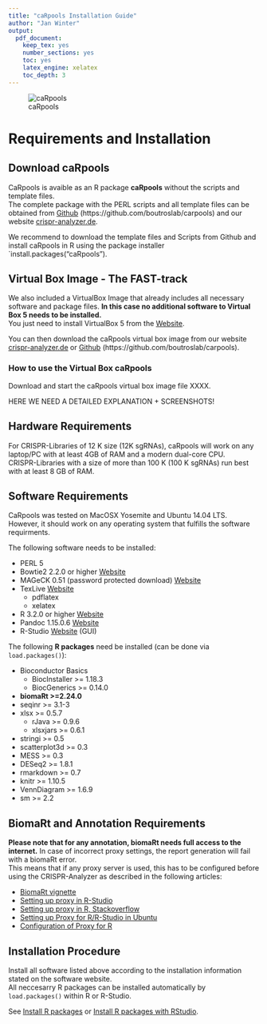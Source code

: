 ```yaml
---
title: "caRpools Installation Guide"
author: "Jan Winter"
output:
  pdf_document:
    keep_tex: yes
    number_sections: yes
    toc: yes
    latex_engine: xelatex
    toc_depth: 3
---
```


\newpage

![caRpools](./pictures/CaRpools.png)


\newpage


# Requirements and Installation

## Download caRpools

CaRpools is avaible as an R package **caRpools** without the scripts and template files.  
The complete package with the PERL scripts and all template files can be obtained from [Github](https://github.com/boutroslab/carpools) (https://github.com/boutroslab/carpools) and our website [crispr-analyzer.de](http://www.crispr-analyzer.org).  

We recommend to download the template files and Scripts from Github and install caRpools in R using the package installer `install.packages("caRpools").

## Virtual Box Image - The FAST-track

We also included a VirtualBox Image that already includes all necessary software and package files. 
**In this case no additional software to Virtual Box 5 needs to be installed.**  
You just need to install VirtualBox 5 from the [Website](https://www.virtualbox.org).  

You can then download the caRpools virtual box image from our website [crispr-analyzer.de](http://www.crispr-analyzer.de) or [Github](https://github.com/boutroslab/carpools) (https://github.com/boutroslab/carpools).  

### How to use the Virtual Box caRpools

Download and start the caRpools virtual box image file XXXX.

HERE WE NEED A DETAILED EXPLANATION + SCREENSHOTS!


## Hardware Requirements

For CRISPR-Libraries of 12 K size (12K sgRNAs), caRpools will work on any laptop/PC with at least 4GB of RAM and a modern dual-core CPU.  
CRISPR-Libraries with a size of more than 100 K (100 K sgRNAs) run best with at least 8 GB of RAM.

## Software Requirements

CaRpools was tested on MacOSX Yosemite and Ubuntu 14.04 LTS.  
However, it should work on any operating system that fulfills the software requirments.  

The following software needs to be installed:

* PERL 5
* Bowtie2 2.2.0 or higher [Website](http://bowtie-bio.sourceforge.net/bowtie2/index.shtml)
* MAGeCK 0.51 (password protected download) [Website](http://sourceforge.net/p/mageck/wiki/Home/)
* TexLive [Website](https://www.tug.org/texlive/)
  + pdflatex
  + xelatex
* R 3.2.0 or higher [Website](https://www.r-project.org/)
* Pandoc 1.15.0.6 [Website](http://www.http://pandoc.org/)
* R-Studio [Website](http://www.rstudio.com) (GUI)

The following **R packages** need be installed (can be done via `load.packages()`):

* Bioconductor Basics
    + BiocInstaller >= 1.18.3
    + BiocGenerics >= 0.14.0
* __biomaRt >=2.24.0__
* seqinr >= 3.1-3
* xlsx >= 0.5.7
  + rJava >= 0.9.6
  + xlsxjars >= 0.6.1
* stringi >= 0.5
* scatterplot3d  >= 0.3
* MESS >= 0.3
* DESeq2 >= 1.8.1
* rmarkdown >= 0.7
* knitr >= 1.10.5
* VennDiagram >= 1.6.9
* sm >= 2.2

## BiomaRt and Annotation Requirements

__Please note that for any annotation, biomaRt needs full access to the internet.__
In case of incorrect proxy settings, the report generation will fail with a biomaRt error.  
This means that if any proxy server is used, this has to be configured before using the CRISPR-Analyzer as described in the following articles:  

* [BiomaRt vignette](http://www.bioconductor.org/packages/release/bioc/vignettes/biomaRt/inst/doc/biomaRt.pdf)
* [Setting up proxy in R-Studio](https://support.rstudio.com/hc/en-us/articles/200488488-Configuring-R-to-Use-an-HTTP-Proxy)
* [Setting up proxy in R, Stackoverflow](http://stackoverflow.com/questions/6467277/proxy-setting-for-r)
* [Setting up Proxy for R/R-Studio in Ubuntu](http://askubuntu.com/questions/572722/setting-up-the-proxy-for-rstudio)
* [Configuration of Proxy for R](https://bhoom.wordpress.com/2013/05/27/configuring-r-to-use-an-http-proxy-faq-knowledge-base-rstudio-support/)

## Installation Procedure

Install all software listed above according to the installation information stated on the software website.  
All neccesarry R packages can be installed automatically by `load.packages()` within R or R-Studio.

See [Install R packages](http://www.r-bloggers.com/installing-r-packages/) or [Install R packages with RStudio](https://www.youtube.com/watch?v=u1r5XTqrCTQ).



